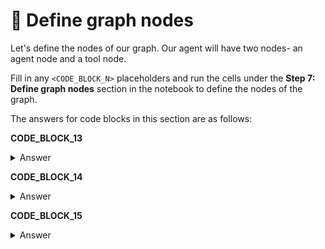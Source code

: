 # 👐 Define graph nodes

Let's define the nodes of our graph. Our agent will have two nodes- an agent node and a tool node. 

Fill in any `<CODE_BLOCK_N>` placeholders and run the cells under the **Step 7: Define graph nodes** section in the notebook to define the nodes of the graph.

The answers for code blocks in this section are as follows:

**CODE_BLOCK_13**

<details>
<summary>Answer</summary>
<div>
```python
state["messages"]
```
</div>
</details>

**CODE_BLOCK_14**

<details>
<summary>Answer</summary>
<div>
```python
llm_with_tools.invoke(messages)
```
</div>
</details>

**CODE_BLOCK_15**

<details>
<summary>Answer</summary>
<div>
```python
tool.invoke(tool_call["args"])
```
</div>
</details>